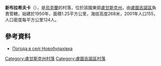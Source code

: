 {{coord|48|18|1|N|39|5|14|E|scale:100000|display=title}}

'''新布拉希夫卡'''（{{lang-uk|Новобулахівка}}），是[[烏克蘭|烏克蘭]]的村落，位於該國東部[[盧甘斯克州|盧甘斯克州]]，由[[盧圖吉諾區|盧圖吉諾區]]負責管轄，始建於1950年，面積1.25平方公里，海拔高度268米，2001年人口155，人口密度每平方公里124人。

==參考資料==
* [http://weather.in.ua/ua/lyganskaja/17426 Погода в селі Новобулахівка] {{Wayback|url=http://weather.in.ua/ua/lyganskaja/17426 |date=20160305221552 }}

{{DEFAULTSORT:Новобулахівка}}
[[Category:盧甘斯克州村落|Category:盧甘斯克州村落]]
[[Category:盧圖吉諾區村落|Category:盧圖吉諾區村落]]


{{Luhansk-geo-stub}}